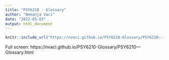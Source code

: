 ```yaml
---
title: "PSY6210 - Glossary"
author: "Nemanja Vaci"
date: "2022-03-03"
output: html_document
---
```


```r
knitr::include_url("https://nvaci.github.io/PSY6210-Glossary/PSY6210---Glossary.html")
```

Full screen: https://nvaci.github.io/PSY6210-Glossary/PSY6210---Glossary.html
